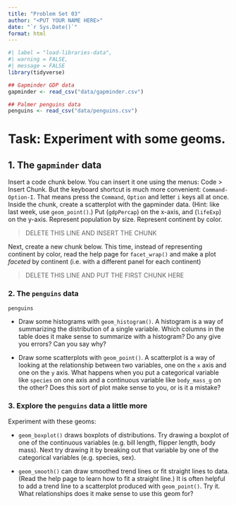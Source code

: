 ```yaml
---
title: "Problem Set 03"
author: "<PUT YOUR NAME HERE>"
date: "`r Sys.Date()`"
format: html
---
```


```r
#| label = "load-libraries-data",
#| warning = FALSE,
#| message = FALSE
library(tidyverse)

## Gapminder GDP data
gapminder <- read_csv("data/gapminder.csv")

## Palmer penguins data
penguins <- read_csv("data/penguins.csv")
```

# Task: Experiment with some geoms.

## 1. The `gapminder` data

Insert a code chunk below. You can insert it one using the menus: Code > Insert Chunk. But the keyboard shortcut is much more convenient: `Command-Option-I`. That means press the `Command`, `Option` and letter `i` keys all at once.   
Inside the chunk, create a scatterplot with the gapminder data. (Hint: like last week, use `geom_point()`.) Put (`gdpPercap`) on the x-axis, and (`lifeExp`) on the y-axis. Represent population by size. Represent continent by color. 

> DELETE THIS LINE AND INSERT THE CHUNK

Next, create a new chunk below. This time, instead of representing continent by color, read the help page for `facet_wrap()` and make a plot  _faceted_ by continent (i.e. with a different panel for each continent)

> DELETE THIS LINE AND PUT THE FIRST CHUNK HERE

### 2. The `penguins` data

```r
penguins
```


- Draw some histograms with `geom_histogram()`. A histogram is a way of summarizing the distribution of a single variable. Which columns in the table does it make sense to summarize with a histogram? Do any give you errors? Can you say why?


- Draw some scatterplots with `geom_point()`. A scatterplot is a way of looking at the relationship between two variables, one on the `x` axis and one on the `y` axis. What happens when you put a categorical variable like `species` on one axis and a continuous variable like `body_mass_g` on the other? Does this sort of plot make sense to you, or is it a mistake? 


### 3. Explore the `penguins` data a little more

Experiment with these geoms: 

- `geom_boxplot()` draws boxplots of distributions. Try drawing a boxplot of one of the continuous variables (e.g. bill length, flipper length, body mass). Next try drawing it by breaking out that variable by one of the categorical variables (e.g. species, sex).

- `geom_smooth()` can draw smoothed trend lines or fit straight lines to data. (Read the help page to learn how to fit a straight line.) It is often helpful to add a trend line to a scatterplot produced with `geom_point()`. Try it. What relationships does it make sense to use this geom for?

